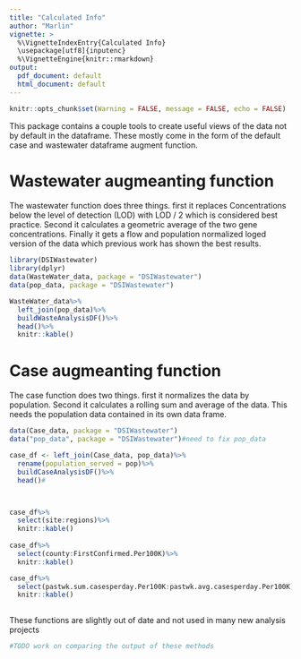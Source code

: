 ```yaml
---
title: "Calculated Info"
author: "Marlin"
vignette: >
  %\VignetteIndexEntry{Calculated Info}
  \usepackage[utf8]{inputenc}
  %\VignetteEngine{knitr::rmarkdown}
output:
  pdf_document: default
  html_document: default
---
```


```r
knitr::opts_chunk$set(Warning = FALSE, message = FALSE, echo = FALSE)
```

This package contains a couple tools to create useful views of the data not by default in the dataframe. These mostly come in the form of the default case and wastewater dataframe augment function.

# Wastewater augmeanting function
The wastewater function does three things. first it replaces Concentrations below the level of detection (LOD) with LOD / 2 which is considered best practice. Second it calculates a geometric average of the two gene concentrations. Finally it gets a flow and population normalized loged version of the data which previous work has shown the best results.

```r
library(DSIWastewater)
library(dplyr)
data(WasteWater_data, package = "DSIWastewater")
data(pop_data, package = "DSIWastewater")

WasteWater_data%>%
  left_join(pop_data)%>%
  buildWasteAnalysisDF()%>%
  head()%>%
  knitr::kable()
```
# Case augmeanting function
The case function does two things. first it normalizes the data by population. Second it calculates a rolling sum and average of the data. This needs the population data contained in its own data frame.
```r


data(Case_data, package = "DSIWastewater")
data("pop_data", package = "DSIWastewater")#need to fix pop_data

case_df <- left_join(Case_data, pop_data)%>%
  rename(population_served = pop)%>%
  buildCaseAnalysisDF()%>%
  head()#



case_df%>%
  select(site:regions)%>%
  knitr::kable()
  
case_df%>%
  select(county:FirstConfirmed.Per100K)%>%
  knitr::kable()

case_df%>%
  select(pastwk.sum.casesperday.Per100K:pastwk.avg.casesperday.Per100K)%>%
  knitr::kable()
  
```

These functions are slightly out of date and not used in many new analysis projects
```r
#TODO work on comparing the output of these methods 
```